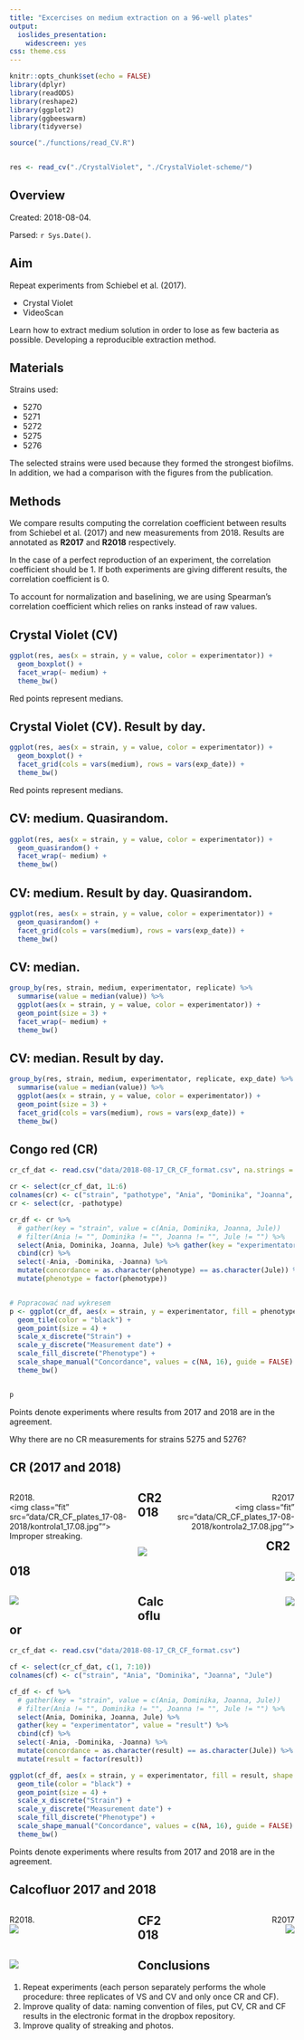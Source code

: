 ```yaml
---
title: "Excercises on medium extraction on a 96-well plates"
output: 
  ioslides_presentation: 
    widescreen: yes
css: theme.css
---
```



```r
knitr::opts_chunk$set(echo = FALSE)
library(dplyr)
library(readODS)
library(reshape2)
library(ggplot2)
library(ggbeeswarm)
library(tidyverse)

source("./functions/read_CV.R")


res <- read_cv("./CrystalViolet", "./CrystalViolet-scheme/")
```

## Overview

Created: 2018-08-04.

Parsed: `r Sys.Date()`.

## Aim 

Repeat experiments from Schiebel et al. (2017).

- Crystal Violet
- VideoScan

Learn how to extract medium solution in order to lose as few bacteria as possible.
Developing a reproducible extraction method.

## Materials

Strains used:

- 5270
- 5271
- 5272
- 5275
- 5276

The selected strains were used because they formed the strongest biofilms. 
In addition, we had a comparison with the figures from the publication.

## Methods

We compare results computing the correlation coefficient between results from Schiebel et al. (2017) and new measurements from 2018. Results are annotated as **R2017** and **R2018** respectively. 

In the case of a perfect reproduction of an experiment, the correlation coefficient should be 1. If both experiments are giving different results, the correlation coefficient is 0.

To account for normalization and baselining, we are using Spearman's correlation coefficient which relies on ranks instead of raw values.

## Crystal Violet (CV)

```r
ggplot(res, aes(x = strain, y = value, color = experimentator)) +
  geom_boxplot() +
  facet_wrap(~ medium) +
  theme_bw()
```

Red points represent medians.

## Crystal Violet (CV). Result by day.

```r
ggplot(res, aes(x = strain, y = value, color = experimentator)) +
  geom_boxplot() +
  facet_grid(cols = vars(medium), rows = vars(exp_date)) +
  theme_bw()
```

Red points represent medians.

## CV: medium. Quasirandom.

```r
ggplot(res, aes(x = strain, y = value, color = experimentator)) +
  geom_quasirandom() +
  facet_wrap(~ medium) +
  theme_bw()
```

## CV: medium. Result by day. Quasirandom.

```r
ggplot(res, aes(x = strain, y = value, color = experimentator)) +
  geom_quasirandom() +
  facet_grid(cols = vars(medium), rows = vars(exp_date)) +
  theme_bw()
```

## CV: median.

```r
group_by(res, strain, medium, experimentator, replicate) %>% 
  summarise(value = median(value)) %>% 
  ggplot(aes(x = strain, y = value, color = experimentator)) +
  geom_point(size = 3) +
  facet_wrap(~ medium) +
  theme_bw()
```

## CV: median. Result by day.

```r
group_by(res, strain, medium, experimentator, replicate, exp_date) %>% 
  summarise(value = median(value)) %>% 
  ggplot(aes(x = strain, y = value, color = experimentator)) +
  geom_point(size = 3) +
  facet_grid(cols = vars(medium), rows = vars(exp_date)) +
  theme_bw()
```

## Congo red (CR)

```r
cr_cf_dat <- read.csv("data/2018-08-17_CR_CF_format.csv", na.strings = TRUE)

cr <- select(cr_cf_dat, 1L:6) 
colnames(cr) <- c("strain", "pathotype", "Ania", "Dominika", "Joanna", "Jule")
cr <- select(cr, -pathotype)

cr_df <- cr %>% 
  # gather(key = "strain", value = c(Ania, Dominika, Joanna, Jule))
  # filter(Ania != "", Dominika != "", Joanna != "", Jule != "") %>% 
  select(Ania, Dominika, Joanna, Jule) %>% gather(key = "experimentator", value = "phenotype") %>% 
  cbind(cr) %>% 
  select(-Ania, -Dominika, -Joanna) %>% 
  mutate(concordance = as.character(phenotype) == as.character(Jule)) %>% 
  mutate(phenotype = factor(phenotype))


# Popracować nad wykresem
p <- ggplot(cr_df, aes(x = strain, y = experimentator, fill = phenotype, shape = concordance)) +
  geom_tile(color = "black") +
  geom_point(size = 4) +
  scale_x_discrete("Strain") +
  scale_y_discrete("Measurement date") +
  scale_fill_discrete("Phenotype") +
  scale_shape_manual("Concordance", values = c(NA, 16), guide = FALSE) +
  theme_bw()


p
```

Points denote experiments where results from 2017 and 2018 are in the agreement.

<!-- ## Congo red (CR) -->

<!-- ```{r,warning=FALSE} -->
<!-- p -->
<!-- ``` -->

Why there are no CR measurements for strains 5275 and 5276?

## CR (2017 and 2018)

<style>
.column-left1{
  float: left;
  width: 45%;
  text-align: left;
}

.column-right1{
  float: right;
  width: 45%;
  text-align: right;
}
</style>


<div class="column-left1">
R2018.
<br>
<img class="fit" src="data/CR_CF_plates_17-08-2018/kontrola1_17.08.jpg"">
<br>
Improper streaking.
</div>

<div class="column-right1">
R2017
<br>
<img class="fit" src="data/CR_CF_plates_17-08-2018/kontrola2_17.08.jpg"">
</div>


## CR2018

<div class="column-left1">
<img class="fit" src="data/CR_CF_plates_17-08-2018/kontrola3_17.08.jpg">
</div>

<div class="column-right1">
<img class="fit" src="data/CR_CF_plates_17-08-2018/próba1_17.08.jpg">
</div>

## CR2018

<div class="column-left1">
<img class="fit" src="data/CR_CF_plates_17-08-2018/próba2_17.08.jpg">
</div>

<div class="column-right1">
<img class="fit" src="data/CR_CF_plates_17-08-2018/próba3_17.08.jpg">
</div>


## Calcofluor

```r
cr_cf_dat <- read.csv("data/2018-08-17_CR_CF_format.csv")

cf <- select(cr_cf_dat, c(1, 7:10))
colnames(cf) <- c("strain", "Ania", "Dominika", "Joanna", "Jule")

cf_df <- cf %>% 
  # gather(key = "strain", value = c(Ania, Dominika, Joanna, Jule))
  # filter(Ania != "", Dominika != "", Joanna != "", Jule != "") %>% 
  select(Ania, Dominika, Joanna, Jule) %>% 
  gather(key = "experimentator", value = "result") %>% 
  cbind(cf) %>% 
  select(-Ania, -Dominika, -Joanna) %>% 
  mutate(concordance = as.character(result) == as.character(Jule)) %>% 
  mutate(result = factor(result))

ggplot(cf_df, aes(x = strain, y = experimentator, fill = result, shape = concordance)) +
  geom_tile(color = "black") +
  geom_point(size = 4) +
  scale_x_discrete("Strain") +
  scale_y_discrete("Measurement date") +
  scale_fill_discrete("Phenotype") +
  scale_shape_manual("Concordance", values = c(NA, 16), guide = FALSE) +
  theme_bw()

```

Points denote experiments where results from 2017 and 2018 are in the agreement.

## Calcofluor 2017 and 2018

<div class="column-left1">
R2018.
<br>
<img class="fit" src="data/CR_CF_plates_17-08-2018/ania_17.08.jpg">
</div>

<div class="column-right1">
R2017
<br>
<img class="fit" src="data/CR_CF_plates_17-08-2018/asia_17.08.jpg">
</div>

## CF2018

<div class="column-left1">
<img class="fit" src="data/CR_CF_plates_17-08-2018/koza_17.08.jpg">
</div>

<!-- <div class="column-right1"> -->
<!-- <img class="fit" src="data/CR_CF_plates_17-08-2018/CF3.jpg"> -->
<!-- </div> -->

## Conclusions

1. Repeat experiments (each person separately performs the whole procedure: three replicates of VS and CV and only once CR and CF).
2. Improve quality of data: naming convention of files, put CV, CR and CF results in the electronic format in the dropbox repository.
3. Improve quality of streaking and photos.
